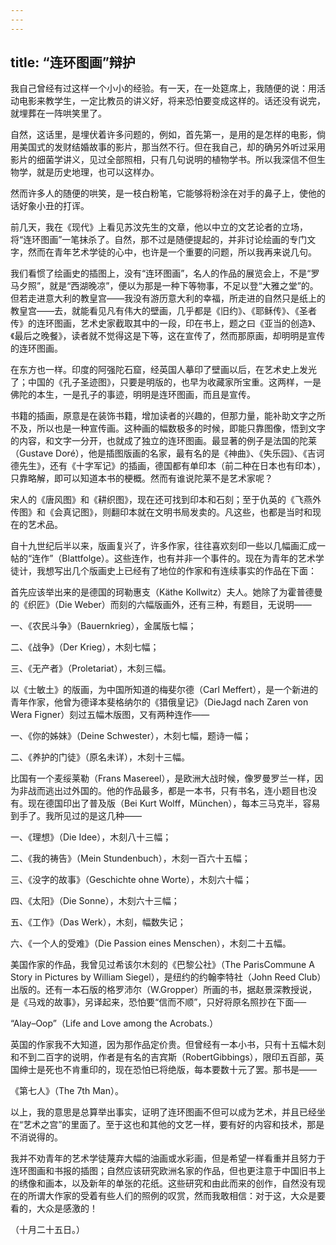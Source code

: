 ```yaml
---
---
---
```

title: “连环图画”辩护
---



我自己曾经有过这样一个小小的经验。有一天，在一处筵席上，我随便的说：用活动电影来教学生，一定比教员的讲义好，将来恐怕要变成这样的。话还没有说完，就埋葬在一阵哄笑里了。

自然，这话里，是埋伏着许多问题的，例如，首先第一，是用的是怎样的电影，倘用美国式的发财结婚故事的影片，那当然不行。但在我自己，却的确另外听过采用影片的细菌学讲义，见过全部照相，只有几句说明的植物学书。所以我深信不但生物学，就是历史地理，也可以这样办。

然而许多人的随便的哄笑，是一枝白粉笔，它能够将粉涂在对手的鼻子上，使他的话好象小丑的打诨。

前几天，我在《现代》上看见苏汶先生的文章，他以中立的文艺论者的立场，将“连环图画”一笔抹杀了。自然，那不过是随便提起的，并非讨论绘画的专门文字，然而在青年艺术学徒的心中，也许是一个重要的问题，所以我再来说几句。

我们看惯了绘画史的插图上，没有“连环图画”，名人的作品的展览会上，不是“罗马夕照”，就是“西湖晚凉”，便以为那是一种下等物事，不足以登“大雅之堂”的。但若走进意大利的教皇宫——我没有游历意大利的幸福，所走进的自然只是纸上的教皇宫——去，就能看见凡有伟大的壁画，几乎都是《旧约》、《耶稣传》、《圣者传》的连环图画，艺术史家截取其中的一段，印在书上，题之曰《亚当的创造》、《最后之晚餐》，读者就不觉得这是下等，这在宣传了，然而那原画，却明明是宣传的连环图画。

在东方也一样。印度的阿强陀石窟，经英国人摹印了壁画以后，在艺术史上发光了；中国的《孔子圣迹图》，只要是明版的，也早为收藏家所宝重。这两样，一是佛陀的本生，一是孔子的事迹，明明是连环图画，而且是宣传。

书籍的插画，原意是在装饰书籍，增加读者的兴趣的，但那力量，能补助文字之所不及，所以也是一种宣传画。这种画的幅数极多的时候，即能只靠图像，悟到文字的内容，和文字一分开，也就成了独立的连环图画。最显著的例子是法国的陀莱（Gustave Doré），他是插图版画的名家，最有名的是《神曲》、《失乐园》、《吉诃德先生》，还有《十字军记》的插画，德国都有单印本（前二种在日本也有印本），只靠略解，即可以知道本书的梗概。然而有谁说陀莱不是艺术家呢？

宋人的《唐风图》和《耕织图》，现在还可找到印本和石刻；至于仇英的《飞燕外传图》和《会真记图》，则翻印本就在文明书局发卖的。凡这些，也都是当时和现在的艺术品。

自十九世纪后半以来，版画复兴了，许多作家，往往喜欢刻印一些以几幅画汇成一帖的“连作”（Blattfolge）。这些连作，也有并非一个事件的。现在为青年的艺术学徒计，我想写出几个版画史上已经有了地位的作家和有连续事实的作品在下面：

首先应该举出来的是德国的珂勒惠支（Käthe Kollwitz）夫人。她除了为霍普德曼的《织匠》（Die Weber）而刻的六幅版画外，还有三种，有题目，无说明——

一、《农民斗争》（Bauernkrieg），金属版七幅；

二、《战争》（Der Krieg），木刻七幅；

三、《无产者》（Proletariat），木刻三幅。

以《士敏土》的版画，为中国所知道的梅斐尔德（Carl Meffert），是一个新进的青年作家，他曾为德译本斐格纳尔的《猎俄皇记》（DieJagd nach Zaren von Wera Figner）刻过五幅木版图，又有两种连作——

一、《你的姊妹》（Deine Schwester），木刻七幅，题诗一幅；

二、《养护的门徒》（原名未详），木刻十三幅。

比国有一个麦绥莱勒（Frans Masereel），是欧洲大战时候，像罗曼罗兰一样，因为非战而逃出过外国的。他的作品最多，都是一本书，只有书名，连小题目也没有。现在德国印出了普及版（Bei Kurt Wolff，München），每本三马克半，容易到手了。我所见过的是这几种——

一、《理想》（Die Idee），木刻八十三幅；

二、《我的祷告》（Mein Stundenbuch），木刻一百六十五幅；

三、《没字的故事》（Geschichte ohne Worte），木刻六十幅；

四、《太阳》（Die Sonne），木刻六十三幅；

五、《工作》（Das Werk），木刻，幅数失记；

六、《一个人的受难》（Die Passion eines Menschen），木刻二十五幅。

美国作家的作品，我曾见过希该尔木刻的《巴黎公社》（The ParisCommune A Story in Pictures by William Siegel），是纽约的约翰李特社（John Reed Club）出版的。还有一本石版的格罗沛尔（W.Gropper）所画的书，据赵景深教授说，是《马戏的故事》，另译起来，恐怕要“信而不顺”，只好将原名照抄在下面──

“Alay–Oop”（Life and Love among the Acrobats.）

英国的作家我不大知道，因为那作品定价贵。但曾经有一本小书，只有十五幅木刻和不到二百字的说明，作者是有名的吉宾斯（RobertGibbings），限印五百部，英国绅士是死也不肯重印的，现在恐怕已将绝版，每本要数十元了罢。那书是——

《第七人》（The 7th Man）。

以上，我的意思是总算举出事实，证明了连环图画不但可以成为艺术，并且已经坐在“艺术之宫”的里面了。至于这也和其他的文艺一样，要有好的内容和技术，那是不消说得的。

我并不劝青年的艺术学徒蔑弃大幅的油画或水彩画，但是希望一样看重并且努力于连环图画和书报的插图；自然应该研究欧洲名家的作品，但也更注意于中国旧书上的绣像和画本，以及新年的单张的花纸。这些研究和由此而来的创作，自然没有现在的所谓大作家的受着有些人们的照例的叹赏，然而我敢相信：对于这，大众是要看的，大众是感激的！

（十月二十五日。）